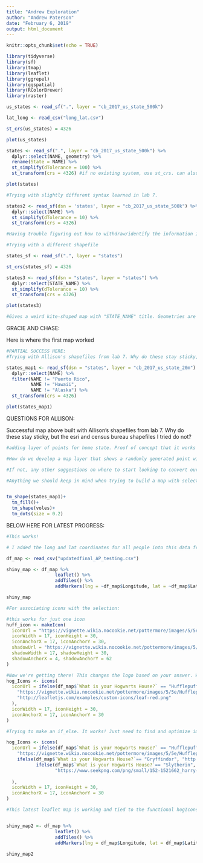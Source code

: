 ```yaml
---
title: "Andrew Exploration"
author: "Andrew Paterson"
date: "February 6, 2019"
output: html_document
---
```


```r
knitr::opts_chunk$set(echo = TRUE)
```

```r

library(tidyverse)
library(sf)
library(tmap)
library(leaflet)
library(ggrepel)
library(ggspatial)
library(RColorBrewer)
library(raster)

```

```r

us_states <- read_sf(".", layer = "cb_2017_us_state_500k")

lat_long <- read_csv("long_lat.csv")

st_crs(us_states) = 4326

plot(us_states)

states <- read_sf(".", layer = "cb_2017_us_state_500k") %>%
  dplyr::select(NAME, geometry) %>% 
  rename(State = NAME) %>%
  st_simplify(dTolerance = 100) %>% 
  st_transform(crs = 4326) #if no existing system, use st_crs. can also check system with st_crs(ca_eco)

plot(states)

#Trying with slightly different syntax learned in lab 7.

states2 <- read_sf(dsn = 'states', layer = "cb_2017_us_state_500k") %>% 
  dplyr::select(NAME) %>% 
  st_simplify(dTolerance = 10) %>% 
  st_transform(crs = 4326)

#Having trouble figuring out how to withdraw/identify the information I need from the US States shapefiles. The parallels to when we did this in lab 7 aren't immediately obvious to me. Geometry isn't staying sticky.

#Trying with a different shapefile

states_sf <- read_sf(".", layer = "states")

st_crs(states_sf) = 4326

states3 <- read_sf(dsn = "states", layer = "states") %>% 
  dplyr::select(STATE_NAME) %>% 
  st_simplify(dTolerance = 10) %>% 
  st_transform(crs = 4326)

plot(states3)

#Gives a weird kite-shaped map with "STATE_NAME" title. Geometries are not staying sticky.

```

GRACIE AND CHASE:

Here is where the first map worked

```r
#PARTIAL SUCCESS HERE:
#Trying with Allison's shapefiles from lab 7. Why do these stay sticky, but the esri and census bureau shapefiles I tried do not?

states_map1 <- read_sf(dsn = "states", layer = "cb_2017_us_state_20m") %>% 
  dplyr::select(NAME) %>%
  filter(NAME != "Puerto Rico",
         NAME != "Hawaii",
         NAME != "Alaska") %>% 
  st_transform(crs = 4326)

plot(states_map1)

```


QUESTIONS FOR ALLISON: 

Successful map above built with Allison's shapefiles from lab 7. Why do these stay sticky, but the esri and census bureau shapefiles I tried do not?
```r

#adding layer of points for home state. Proof of concept that it works with the voles layer from lab (see below)

#How do we develop a map layer that shows a randomly generated point within each state, or centrally located within each state? To show the distribution of certain personality traits across the US. This page has coordinates for the geographic center in each state. Do you think it would be possible to make this into a csv and reference that as a layer?: https://en.wikipedia.org/wiki/List_of_geographic_centers_of_the_United_States.

#If not, any other suggestions on where to start looking to convert our home state variable to a plottable variable? 

#Anything we should keep in mind when trying to build a map with selectable features for use in a shiny app?


tm_shape(states_map1)+
  tm_fill()+
  tm_shape(voles)+
  tm_dots(size = 0.2)

```

BELOW HERE FOR LATEST PROGRESS:

```r

#This works! 

# I added the long and lat coordinates for all people into this data frame.  I think we should use this version in shiny (shouldn't affect anything you've done, i just added columns)

df_map <- read_csv("updatedfinal_AP_testing.csv") 

shiny_map <- df_map %>% 
                  leaflet() %>% 
                  addTiles() %>% 
                  addMarkers(lng = ~df_map$Longitude, lat = ~df_map$Latitude, icon = huff_icon)

shiny_map

```

```r
#For associating icons with the selection:

#this works for just one icon
huff_icon <- makeIcon(
  iconUrl = "https://vignette.wikia.nocookie.net/pottermore/images/5/5e/Hufflepuff_crest.png/revision/latest/scale-to-width-down/180?cb=20111112232427",
  iconWidth = 17, iconHeight = 30,
  iconAnchorX = 17, iconAnchorY = 30,
  shadowUrl = "https://vignette.wikia.nocookie.net/pottermore/images/5/5e/Hufflepuff_crest.png/revision/latest/scale-to-width-down/180?cb=20111112232427",
  shadowWidth = 17, shadowHeight = 30,
  shadowAnchorX = 4, shadowAnchorY = 62
)

#Now we're getting there! This changes the logo based on your answer. We may need to a do a nested if function here? 
hog_Icons <- icons(
  iconUrl = ifelse(df_map$`What is your Hogwarts House?` == "Hufflepuff",
    "https://vignette.wikia.nocookie.net/pottermore/images/5/5e/Hufflepuff_crest.png/revision/latest/scale-to-width-down/180?cb=20111112232427",
    "http://leafletjs.com/examples/custom-icons/leaf-red.png"
  ),
  iconWidth = 17, iconHeight = 30,
  iconAnchorX = 17, iconAnchorY = 30
)

#Trying to make an if_else. It works! Just need to find and optimize images:

hog_Icons <- icons(
  iconUrl = ifelse(df_map$`What is your Hogwarts House?` == "Hufflepuff",
    "https://vignette.wikia.nocookie.net/pottermore/images/5/5e/Hufflepuff_crest.png/revision/latest/scale-to-width-down/180?cb=20111112232427",
    ifelse(df_map$`What is your Hogwarts House?`== "Gryffindor", "http://leafletjs.com/examples/custom-icons/leaf-red.png",
           ifelse(df_map$`What is your Hogwarts House?`== "Slytherin", "http://leafletjs.com/examples/custom-icons/leaf-green.png",
                  "https://www.seekpng.com/png/small/152-1521662_harry-potter-ravenclaw-crest-mens-crewneck-sweatshirt-harry.png"))
    
  ),
  iconWidth = 17, iconHeight = 30,
  iconAnchorX = 17, iconAnchorY = 30
)

```

```r

#This latest leaflet map is working and tied to the functional hogIcons object:


shiny_map2 <- df_map %>% 
                  leaflet() %>% 
                  addTiles() %>% 
                  addMarkers(lng = df_map$Longitude, lat = df_map$Latitude, icon = hog_Icons)
                              
shiny_map2

```

